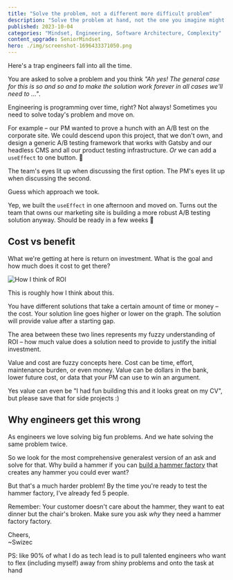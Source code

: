 ```yaml
---
title: "Solve the problem, not a different more difficult problem"
description: "Solve the problem at hand, not the one you imagine might come next. A simple fix now often beats a complex one later."
published: 2023-10-04
categories: "Mindset, Engineering, Software Architecture, Complexity"
content_upgrade: SeniorMindset
hero: ./img/screenshot-1696433371050.png
---
```


Here's a trap engineers fall into all the time.

You are asked to solve a problem and you think _"Ah yes! The general case for this is so and so and to make the solution work forever in all cases we'll need to ..."_.

Engineering is programming over time, right? Not always! Sometimes you need to solve today's problem and move on.

For example – our PM wanted to prove a hunch with an A/B test on the corporate site. We could descend upon this project, that we don't own, and design a generic A/B testing framework that works with Gatsby and our headless CMS and all our product testing infrastructure. _Or_ we can add a `useEffect` to one button. 🤔

The team's eyes lit up when discussing the first option. The PM's eyes lit up when discussing the second.

Guess which approach we took.

Yep, we built the `useEffect` in one afternoon and moved on. Turns out the team that owns our marketing site is building a more robust A/B testing solution anyway. Should be ready in a few weeks 🤞

## Cost vs benefit

What we're getting at here is return on investment. What is the goal and how much does it cost to get there?

![How I think of ROI](./img/How-I-think-of-ROIi36g80.png)

This is roughly how I think about this.

You have different solutions that take a certain amount of time or money – the cost. Your solution line goes higher or lower on the graph. The solution will provide value after a starting gap.

The area between these two lines represents my fuzzy understanding of ROI – how much value does a solution need to provide to justify the initial investment.

Value and cost are fuzzy concepts here. Cost can be time, effort, maintenance burden, or even money. Value can be dollars in the bank, lower future cost, or data that your PM can use to win an argument.

Yes value can even be "I had fun building this and it looks great on my CV", but please save that for side projects :)

## Why engineers get this wrong

As engineers we love solving big fun problems. And we hate solving the same problem twice.

So we look for the most comprehensive generalest version of an ask and solve for that. Why build a hammer if you can [build a hammer factory](https://gwern.net/doc/cs/2005-09-30-smith-whyihateframeworks.html) that creates any hammer you could ever want?

But that's a much harder problem! By the time you're ready to test the hammer factory, I've already fed 5 people.

Remember: Your customer doesn't care about the hammer, they want to eat dinner but the chair's broken. Make sure you ask _why_ they need a hammer factory factory.

Cheers,<br/>
~Swizec

PS: like 90% of what I do as tech lead is to pull talented engineers who want to flex (including myself) away from shiny problems and onto the task at hand
